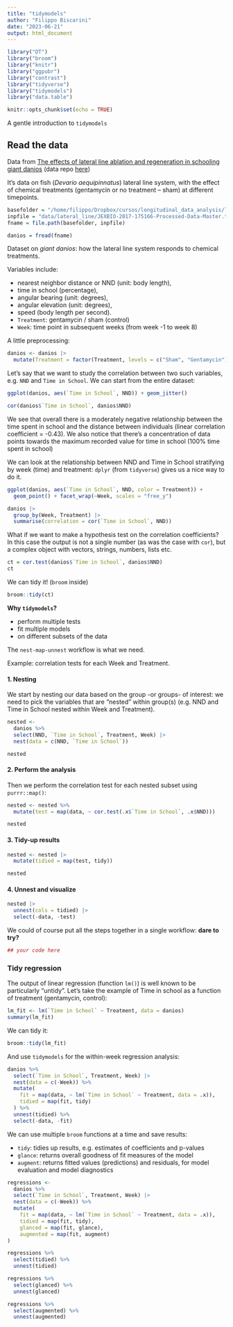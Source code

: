 ```yaml
---
title: "tidymodels"
author: "Filippo Biscarini"
date: "2023-06-21"
output: html_document
---
```


```r
library("DT")
library("broom")
library("knitr")
library("ggpubr")
library("contrast")
library("tidyverse")
library("tidymodels")
library("data.table")

knitr::opts_chunk$set(echo = TRUE)
```

A gentle introduction to `tidymodels`

## Read the data

Data from [The effects of lateral line ablation and regeneration in schooling giant danios](https://journals.biologists.com/jeb/article/221/8/jeb175166/300/The-effects-of-lateral-line-ablation-and) (data repo [here](https://zenodo.org/record/4999506))

It's data on fish (*Devario aequipinnatus*) lateral line system, with the effect of chemical treatments (gentamycin or no treatment -- sham) at different timepoints.

```r
basefolder = "/home/filippo/Dropbox/cursos/longitudinal_data_analysis/longitudinal_data_analysis"
inpfile = "data/lateral_line/JEXBIO-2017-175166-Processed-Data-Master.txt"
fname = file.path(basefolder, inpfile)

danios = fread(fname)
```

Dataset on *giant danios*: how the lateral line system responds to chemical treatments.

Variables include:

* nearest neighbor distance or NND (unit: body length),
* time in school (percentage),
* angular bearing (unit: degrees),
* angular elevation (unit: degrees),
* speed (body length per second).
-   `Treatment`: gentamycin / sham (control)
-   `Week`: time point in subsequent weeks (from week -1 to week 8)

A little preprocessing:

```r
danios <- danios |>
  mutate(Treatment = factor(Treatment, levels = c("Sham", "Gentamycin")))
```


Let's say that we want to study the correlation between two such variables, e.g. `NND` and `Time in School`.
We can start from the entire dataset:

```r
ggplot(danios, aes(`Time in School`, NND)) + geom_jitter()
```


```r
cor(danios$`Time in School`, danios$NND)
```

We see that overall there is a moderately negative relationship between the time spent in school and the distance between individuals (linear correlation coefficient = -0.43). 
We also notice that there's a concentration of data points towards the maximum recorded value for time in school (100% time spent in school)

We can look at the relationship between NND and Time in School stratifying by week (time) and treatment: `dplyr` (from `tidyverse`) gives us a nice way to do it.

```r
ggplot(danios, aes(`Time in School`, NND, color = Treatment)) +
  geom_point() + facet_wrap(~Week, scales = "free_y")
```

```r
danios |>
  group_by(Week, Treatment) |>
  summarise(correlation = cor(`Time in School`, NND))
```

What if we want to make a hypothesis test on the correlation coefficients?
In this case the output is not a single number (as was the case with `cor`), but a complex object with vectors, strings, numbers, lists etc.

```r
ct = cor.test(danios$`Time in School`, danios$NND)
ct
```

We can tidy it! (`broom` inside)

```r
broom::tidy(ct)
```

**Why `tidymodels`?**

- perform multiple tests
- fit multiple models 
- on different subsets of the data

The `nest-map-unnest` workflow is what we need. 

Example: correlation tests for each Week and Treatment. 

#### 1. Nesting

We start by nesting our data based on the group -or groups- of interest:
we need to pick the variables that are "nested" within group(s) (e.g. NND and Time in School nested within Week and Treatment).

```r
nested <- 
  danios %>% 
  select(NND, `Time in School`, Treatment, Week) |>
  nest(data = c(NND, `Time in School`))

nested
```

#### 2. Perform the analysis

Then we perform the correlation test for each nested subset using `purrr::map()`:

```r
nested <- nested %>% 
  mutate(test = map(data, ~ cor.test(.x$`Time in School`, .x$NND)))

nested
```

#### 3. Tidy-up results

```r
nested <- nested |>
  mutate(tidied = map(test, tidy))

nested
```

#### 4. Unnest and visualize

```r
nested |>
  unnest(cols = tidied) |>
  select(-data, -test)
```

We could of course put all the steps together in a single workflow: **dare to try?**

```r
## your code here
```


### Tidy regression

The output of linear regression (function `lm()`) is well known to be particularly "untidy".
Let's take the example of Time in school as a function of treatment (gentamycin, control):

```r
lm_fit <- lm(`Time in School` ~ Treatment, data = danios)
summary(lm_fit)
```

We can tidy it:

```r
broom::tidy(lm_fit)
```

And use `tidymodels` for the within-week regression analysis:

```r
danios %>%
  select(`Time in School`, Treatment, Week) |>
  nest(data = c(-Week)) %>% 
  mutate(
    fit = map(data, ~ lm(`Time in School` ~ Treatment, data = .x)),
    tidied = map(fit, tidy)
  ) %>% 
  unnest(tidied) %>% 
  select(-data, -fit)
```

We can use multiple `broom` functions at a time and save results:

- `tidy`: tidies up results, e.g. estimates of coefficients and p-values
- `glance`: returns overall goodness of fit measures of the model
- `augment`: returns fitted values (predictions) and residuals, for model evaluation and model diagnostics

```r
regressions <- 
  danios %>%
  select(`Time in School`, Treatment, Week) |>
  nest(data = c(-Week)) %>% 
  mutate(
    fit = map(data, ~ lm(`Time in School` ~ Treatment, data = .x)),
    tidied = map(fit, tidy),
    glanced = map(fit, glance),
    augmented = map(fit, augment)
) 
```

```r
regressions %>% 
  select(tidied) %>% 
  unnest(tidied)
```

```r
regressions %>% 
  select(glanced) %>% 
  unnest(glanced)
```

```r
regressions %>% 
  select(augmented) %>% 
  unnest(augmented)
```
